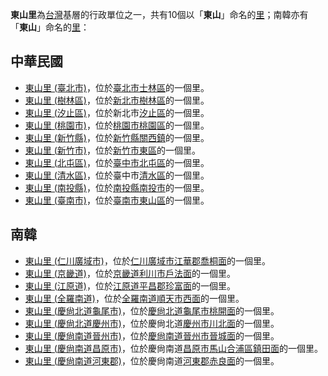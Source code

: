 '''東山里'''為[[台灣|台灣]]基層的行政單位之一，共有10個以「'''東山'''」命名的[[里_(中華民國)|里]]；南韓亦有「'''東山'''」命名的[[里_(朝鮮)|里]]：
==中華民國==
*[[東山里_(臺北市)|東山里 (臺北市)]]，位於[[臺北市|臺北市]][[士林區|士林區]]的一個里。
*[[東山里_(樹林區)|東山里 (樹林區)]]，位於[[新北市|新北市]][[樹林區|樹林區]]的一個里。
*[[東山里_(汐止區)|東山里 (汐止區)]]，位於新北市[[汐止區|汐止區]]的一個里。
*[[東山里_(桃園市)|東山里 (桃園市)]]，位於[[桃園市|桃園市]][[桃園區|桃園區]]的一個里。
*[[東山里_(新竹縣)|東山里 (新竹縣)]]，位於[[新竹縣|新竹縣]][[關西鎮_(台灣)|關西鎮]]的一個里。
*[[東山里_(新竹市)|東山里 (新竹市)]]，位於[[新竹市|新竹市]][[東區_(新竹市)|東區]]的一個里。
*[[東山里_(北屯區)|東山里 (北屯區)]]，位於[[臺中市|臺中市]][[北屯區|北屯區]]的一個里。
*[[東山里_(清水區)|東山里 (清水區)]]，位於臺中市[[清水區_(台灣)|清水區]]的一個里。
*[[東山里_(南投縣)|東山里 (南投縣)]]，位於[[南投縣|南投縣]][[南投市|南投市]]的一個里。
*[[東山里_(臺南市)|東山里 (臺南市)]]，位於[[臺南市|臺南市]][[東山區_(臺南市)|東山區]]的一個里。

==南韓==
*[[東山里_(仁川廣域市)|東山里 (仁川廣域市)]]，位於[[仁川廣域市|仁川廣域市]][[江華郡|江華郡]][[喬桐面|喬桐面]]的一個里。
*[[東山里_(京畿道)|東山里 (京畿道)]]，位於[[京畿道|京畿道]][[利川市|利川市]][[戶法面|戶法面]]的一個里。
*[[東山里_(江原道)|東山里 (江原道)]]，位於[[江原道|江原道]][[平昌郡|平昌郡]][[珍富面|珍富面]]的一個里。
*[[東山里_(全羅南道)|東山里 (全羅南道)]]，位於[[全羅南道|全羅南道]][[順天市|順天市]][[西面|西面]]的一個里。
*[[東山里_(慶尙北道龜尾市)|東山里 (慶尙北道龜尾市)]]，位於[[慶尙北道|慶尙北道]][[龜尾市|龜尾市]][[桃開面|桃開面]]的一個里。
*[[東山里_(慶尙北道慶州市)|東山里 (慶尙北道慶州市)]]，位於慶尙北道[[慶州市|慶州市]][[川北面|川北面]]的一個里。
*[[東山里_(慶尙南道晉州市)|東山里 (慶尙南道晉州市)]]，位於[[慶尙南道|慶尙南道]][[晉州市|晉州市]][[晉城面|晉城面]]的一個里。
*[[東山里_(慶尙南道昌原市)|東山里 (慶尙南道昌原市)]]，位於慶尙南道[[昌原市|昌原市]][[馬山合浦區|馬山合浦區]][[鎮田面|鎮田面]]的一個里。
*[[東山里_(慶尙南道河東郡)|東山里 (慶尙南道河東郡)]]，位於慶尙南道[[河東郡_(韓國)|河東郡]][[赤良面|赤良面]]的一個里。
{{消歧義|D|Cat=三字臺灣里名消歧義}}